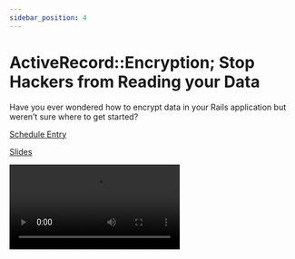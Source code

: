 ```yaml
---
sidebar_position: 4
---
```



# ActiveRecord::Encryption; Stop Hackers from Reading your Data

Have you ever wondered how to encrypt data in your Rails application but weren’t sure where to get started?

<Speaker
  name='Matthew Langlois'
  position='Product Security Engineer @ GitHub'
  imageUrl='https://sessionize.com/image/3c73-400o400o2-KuK7HkUScTwwAHV8yhE9Qy.jpg'
/>
<Speaker
  name='Kylie Stradley'
  position='Product Security Engineer @ GitHub'
  imageUrl='https://sessionize.com/image/beed-400o400o2-amsPbTUww5fA5LMpz3idfh.jpg'
/>

[Schedule Entry](https://railsconf2023.sessionize.com/session/446324)

[Slides](https://gh.io/ar-encryption-slides)

<Video src="https://www.youtube.com/embed/4mZNP_Dgi2w" />

## Attendees
* Kyle

| Relevancy    | Interesting |
| ----------- | ----------- |
| 7           | 8           |

## Notes

None yet
